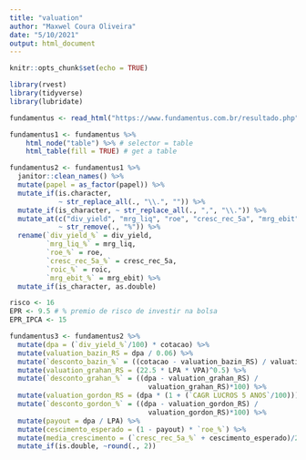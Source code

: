 ```yaml
---
title: "valuation"
author: "Maxwel Coura Oliveira"
date: "5/10/2021"
output: html_document
---
```


```r
knitr::opts_chunk$set(echo = TRUE)
```

```r
library(rvest)
library(tidyverse)
library(lubridate)
```


```r
fundamentus <- read_html("https://www.fundamentus.com.br/resultado.php")
```



```r
fundamentus1 <- fundamentus %>% 
    html_node("table") %>% # selector = table
    html_table(fill = TRUE) # get a table
```


```r
fundamentus2 <- fundamentus1 %>% 
  janitor::clean_names() %>% 
  mutate(papel = as_factor(papel)) %>% 
  mutate_if(is.character,
            ~ str_replace_all(., "\\.", "")) %>% 
  mutate_if(is_character, ~ str_replace_all(., ",", "\\.")) %>% 
  mutate_at(c("div_yield", "mrg_liq", "roe", "cresc_rec_5a", "mrg_ebit", "roic"), 
            ~ str_remove(., "%")) %>% 
  rename(`div_yield_%` = div_yield,
         `mrg_liq_%` = mrg_liq,
         `roe_%` = roe,
         `cresc_rec_5a_%` = cresc_rec_5a,
         `roic_%` = roic,
         `mrg_ebit_%` = mrg_ebit) %>% 
  mutate_if(is_character, as.double)
```


```r
risco <- 16
EPR <- 9.5 # % premio de risco de investir na bolsa
EPR_IPCA <- 15
```


```r
fundamentus3 <- fundamentus2 %>% 
  mutate(dpa = (`div_yield_%`/100) * cotacao) %>% 
  mutate(valuation_bazin_RS = dpa / 0.06) %>% 
  mutate(`desconto_bazin_%` = ((cotacao - valuation_bazin_RS) / valuation_bazin_RS)*100) %>% 
  mutate(valuation_grahan_RS = (22.5 * LPA * VPA)^0.5) %>% 
  mutate(`desconto_grahan_%` = ((dpa - valuation_grahan_RS) / 
                                  valuation_grahan_RS)*100) %>% 
  mutate(valuation_gordon_RS = (dpa * (1 + (`CAGR LUCROS 5 ANOS`/100))) / risco) %>% 
  mutate(`desconto_gordon_%` = ((dpa - valuation_gordon_RS) / 
                                  valuation_gordon_RS)*100) %>%      
  mutate(payout = dpa / LPA) %>% 
  mutate(cescimento_esperado = (1 - payout) * `roe_%`) %>% 
  mutate(media_crescimento = (`cresc_rec_5a_%` + cescimento_esperado)/2) %>% 
  mutate_if(is.double, ~round(., 2))
```



